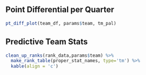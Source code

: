 
## Point Differential per Quarter

```r
pt_diff_plot(team_df, params$team, tm_pal) 
```

## Predictive Team Stats

```r
clean_up_ranks(rank_data,params$team) %>%
  make_rank_table(proper_stat_names, type='tm') %>%
  kable(align = 'c')
```